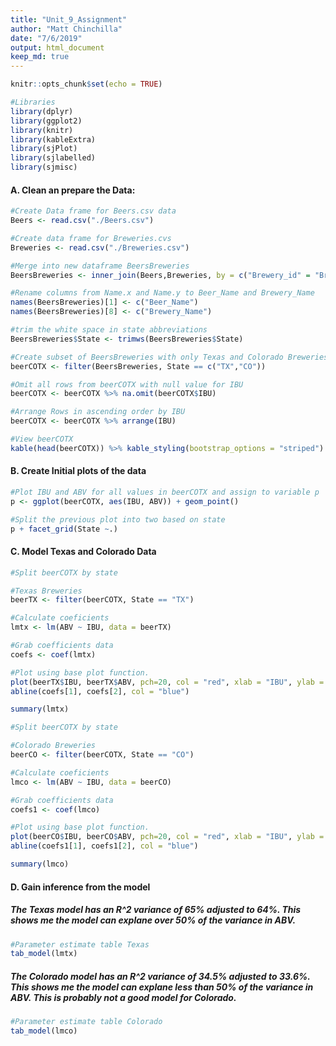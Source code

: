```yaml
---
title: "Unit_9_Assignment"
author: "Matt Chinchilla"
date: "7/6/2019"
output: html_document
keep_md: true
---
```


```r
knitr::opts_chunk$set(echo = TRUE)
```

```r
#Libraries
library(dplyr)
library(ggplot2)
library(knitr)
library(kableExtra)
library(sjPlot)
library(sjlabelled)
library(sjmisc)
```


#### A. Clean an prepare the Data:
```r
#Create Data frame for Beers.csv data
Beers <- read.csv("./Beers.csv")

#Create data frame for Breweries.cvs
Breweries <- read.csv("./Breweries.csv")

#Merge into new dataframe BeersBreweries
BeersBreweries <- inner_join(Beers,Breweries, by = c("Brewery_id" = "Brew_ID"))

#Rename columns from Name.x and Name.y to Beer_Name and Brewery_Name 
names(BeersBreweries)[1] <- c("Beer_Name")
names(BeersBreweries)[8] <- c("Brewery_Name")

#trim the white space in state abbreviations 
BeersBreweries$State <- trimws(BeersBreweries$State)

#Create subset of BeersBreweries with only Texas and Colorado Breweries 
beerCOTX <- filter(BeersBreweries, State == c("TX","CO"))

#Omit all rows from beerCOTX with null value for IBU
beerCOTX <- beerCOTX %>% na.omit(beerCOTX$IBU)

#Arrange Rows in ascending order by IBU
beerCOTX <- beerCOTX %>% arrange(IBU)

#View beerCOTX
kable(head(beerCOTX)) %>% kable_styling(bootstrap_options = "striped")
```

#### B. Create Initial plots of the data
```r
#Plot IBU and ABV for all values in beerCOTX and assign to variable p
p <- ggplot(beerCOTX, aes(IBU, ABV)) + geom_point()

#Split the previous plot into two based on state
p + facet_grid(State ~.)
```


#### C. Model Texas and Colorado Data
```r
#Split beerCOTX by state

#Texas Breweries
beerTX <- filter(beerCOTX, State == "TX")

#Calculate coeficients
lmtx <- lm(ABV ~ IBU, data = beerTX)

#Grab coefficients data
coefs <- coef(lmtx)

#Plot using base plot function.
plot(beerTX$IBU, beerTX$ABV, pch=20, col = "red", xlab = "IBU", ylab = "ABV", main = "ABV vs IBU Texas")
abline(coefs[1], coefs[2], col = "blue")

summary(lmtx)
```
```r
#Split beerCOTX by state

#Colorado Breweries
beerCO <- filter(beerCOTX, State == "CO")

#Calculate coeficients
lmco <- lm(ABV ~ IBU, data = beerCO)

#Grab coefficients data
coefs1 <- coef(lmco)

#Plot using base plot function.
plot(beerCO$IBU, beerCO$ABV, pch=20, col = "red", xlab = "IBU", ylab = "ABV", main = "ABV vs IBU Colorado")
abline(coefs1[1], coefs1[2], col = "blue")

summary(lmco)
```
#### D. Gain inference from the model

##### The Texas model has an R^2 variance of 65% adjusted to 64%. This shows me the model can explane over 50% of the variance in ABV.
```r
#Parameter estimate table Texas
tab_model(lmtx)
```

##### The Colorado model has an R^2 variance of 34.5% adjusted to 33.6%. This shows me the model can explane less than 50% of the variance in ABV. This is probably not a good model for Colorado.
```r
#Parameter estimate table Colorado
tab_model(lmco)
```


```r

```